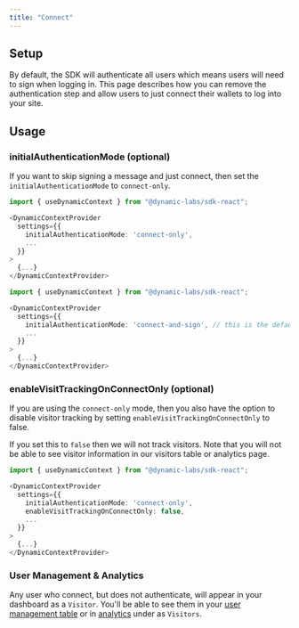 ```yaml
---
title: "Connect"
---
```


## Setup

By default, the SDK will authenticate all users which means users will need to sign when logging in. This page describes how you can remove the authentication step and allow users to just connect their wallets to log into your site.

## Usage

### initialAuthenticationMode (optional)

If you want to skip signing a message and just connect, then set the `initialAuthenticationMode` to `connect-only`.

<CodeGroup>

```typescript Connect only
import { useDynamicContext } from "@dynamic-labs/sdk-react";

<DynamicContextProvider
  settings={{
    initialAuthenticationMode: 'connect-only',
    ...
  }}
>
  {...}
</DynamicContextProvider>
```

```typescript Connect and Sign
import { useDynamicContext } from "@dynamic-labs/sdk-react";

<DynamicContextProvider
  settings={{
    initialAuthenticationMode: 'connect-and-sign', // this is the default option
    ...
  }}
>
  {...}
</DynamicContextProvider>
```

</CodeGroup>

### enableVisitTrackingOnConnectOnly (optional)

If you are using the `connect-only` mode, then you also have the option to disable visitor tracking by setting `enableVisitTrackingOnConnectOnly` to false.

If you set this to `false` then we will not track visitors. Note that you will not be able to see visitor information in our visitors table or analytics page.

```typescript TypeScript
import { useDynamicContext } from "@dynamic-labs/sdk-react";

<DynamicContextProvider
  settings={{
    initialAuthenticationMode: 'connect-only',
    enableVisitTrackingOnConnectOnly: false,
    ...
  }}
>
  {...}
</DynamicContextProvider>
```

### User Management & Analytics

Any user who connect, but does not authenticate, will appear in your dashboard as a `Visitor`. You'll be able to see them in your [user management table](https://app.dynamic.xyz/dashboard/users/visitors) or in [analytics](https://app.dynamic.xyz/dashboard/analytics) under as `Visitors`.
